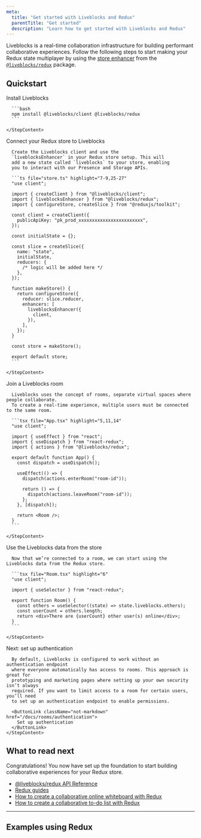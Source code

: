 ```yaml
---
meta:
  title: "Get started with Liveblocks and Redux"
  parentTitle: "Get started"
  description: "Learn how to get started with Liveblocks and Redux"
---
```


Liveblocks is a real-time collaboration infrastructure for building performant
collaborative experiences. Follow the following steps to start making your Redux
state multiplayer by using the
[store enhancer](https://redux.js.org/understanding/thinking-in-redux/glossary#store-enhancer)
from the [`@liveblocks/redux`](/docs/api-reference/liveblocks-redux) package.

## Quickstart

<Steps>
  <Step>
    <StepTitle>Install Liveblocks</StepTitle>
    <StepContent>

      ```bash
      npm install @liveblocks/client @liveblocks/redux
      ```

    </StepContent>

  </Step>
  <Step>
    <StepTitle>Connect your Redux store to Liveblocks</StepTitle>
    <StepContent>

      Create the Liveblocks client and use the
      `liveblocksEnhancer` in your Redux store setup. This will
      add a new state called `liveblocks` to your store, enabling
      you to interact with our Presence and Storage APIs.

      ```ts file="store.ts" highlight="7-9,25-27"
      "use client";

      import { createClient } from "@liveblocks/client";
      import { liveblocksEnhancer } from "@liveblocks/redux";
      import { configureStore, createSlice } from "@reduxjs/toolkit";

      const client = createClient({
        publicApiKey: "pk_prod_xxxxxxxxxxxxxxxxxxxxxxxx",
      });

      const initialState = {};

      const slice = createSlice({
        name: "state",
        initialState,
        reducers: {
          /* logic will be added here */
        },
      });

      function makeStore() {
        return configureStore({
          reducer: slice.reducer,
          enhancers: [
            liveblocksEnhancer({
              client,
            }),
          ],
        });
      }

      const store = makeStore();

      export default store;
      ```

    </StepContent>

  </Step>
  <Step>
    <StepTitle>Join a Liveblocks room</StepTitle>
    <StepContent>

      Liveblocks uses the concept of rooms, separate virtual spaces where people collaborate.
      To create a real-time experience, multiple users must be connected to the same room.

      ```tsx file="App.tsx" highlight="5,11,14"
      "use client";

      import { useEffect } from "react";
      import { useDispatch } from "react-redux";
      import { actions } from "@liveblocks/redux";

      export default function App() {
        const dispatch = useDispatch();

        useEffect(() => {
          dispatch(actions.enterRoom("room-id"));

          return () => {
            dispatch(actions.leaveRoom("room-id"));
          };
        }, [dispatch]);

        return <Room />;
      }
      ```

    </StepContent>

  </Step>
  <Step>
    <StepTitle>Use the Liveblocks data from the store</StepTitle>
    <StepContent>

      Now that we’re connected to a room, we can start using the Liveblocks data from the Redux store.

      ```tsx file="Room.tsx" highlight="6"
      "use client";

      import { useSelector } from "react-redux";

      export function Room() {
        const others = useSelector((state) => state.liveblocks.others);
        const userCount = others.length;
        return <div>There are {userCount} other user(s) online</div>;
      }
      ```

    </StepContent>

  </Step>
  <Step lastStep>
    <StepTitle>Next: set up authentication</StepTitle>
    <StepContent>

      By default, Liveblocks is configured to work without an authentication endpoint
      where everyone automatically has access to rooms. This approach is great for
      prototyping and marketing pages where setting up your own security isn’t always
      required. If you want to limit access to a room for certain users, you’ll need
      to set up an authentication endpoint to enable permissions.

      <ButtonLink className="not-markdown" href="/docs/rooms/authentication">
        Set up authentication
      </ButtonLink>
    </StepContent>

  </Step>
</Steps>

## What to read next

Congratulations! You now have set up the foundation to start building
collaborative experiences for your Redux store.

- [@liveblocks/redux API Reference](/docs/api-reference/liveblocks-redux)
- [Redux guides](/docs/guides?technologies=redux)
- [How to create a collaborative online whiteboard with Redux](/docs/guides/how-to-create-a-collaborative-online-whiteboard-with-react-redux-and-liveblocks)
- [How to create a collaborative to-do list with Redux](/docs/guides/how-to-create-a-collaborative-to-do-list-with-react-redux-and-liveblocks)

---

## Examples using Redux

<ListGrid columns={2}>
  <ExampleCard
    example={{
      title: "Collaborative To-do List",
      slug: "collaborative-todo-list/redux-todo-list",
      image: "/images/examples/thumbnails/collaborative-todo-list.jpg",
    }}
    technologies={["nextjs", "vuejs", "sveltekit", "solidjs", "javascript"]}
    openInNewWindow
  />
  <ExampleCard
    example={{
      title: "Collaborative Whiteboard",
      slug: "collaborative-whiteboard/redux-whiteboard",
      image: "/images/examples/thumbnails/collaborative-whiteboard.jpg",
      advanced: true,
    }}
    technologies={["nextjs", "redux", "zustand"]}
    openInNewWindow
  />
</ListGrid>
